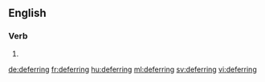 ==English==

===Verb===
{{head|en}}

# {{present participle of|defer|lang=en}}

[[de:deferring]]
[[fr:deferring]]
[[hu:deferring]]
[[ml:deferring]]
[[sv:deferring]]
[[vi:deferring]]